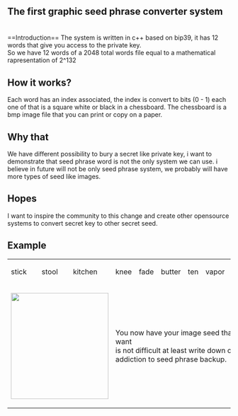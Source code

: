 
<h2>The first graphic seed phrase converter system</h2><br>
==Introduction==
The system is written in c++ based on bip39, it has 12 words that give you access to the private key.<br>
So we have 12 words of a 2048 total words file equal to a mathematical rapresentation of 2^132<br>

==How it works?==
Each word has an index associated, the index is convert to bits (0 - 1) each one of that is a square white or black in a chessboard.
The chessboard is a bmp image file that you can print or copy on a paper.

==Why that==
We have different possibility to bury a secret like private key, i want to demonstrate that seed phrase word is not the only system we can use.
i believe in future will not be only seed phrase system, we probably will have more types of seed like images.

==Hopes==
I want to inspire the community to this change and create other opensource systems to convert secret key to other secret seed.

==Example==
<table>
<tr>
<td>stick</td><td>stool</td><td>kitchen</td><td>knee</td><td>fade</td>
<td>butter</td><td>ten</td><td>vapor</td><td>various</td><td>once</td><td>mesh</td><td>menu </td>
</tr>

<tr>
<td colspan="3"><img src="./immagine.bmp" style="width:220px;height:240px;" /></td>
<td colspan="9">You now have your image seed that can be stored where you want<br> 
is not difficult at least write down on a paper and use that in addiction to seed phrase backup.
</td>
</tr>
</table>
